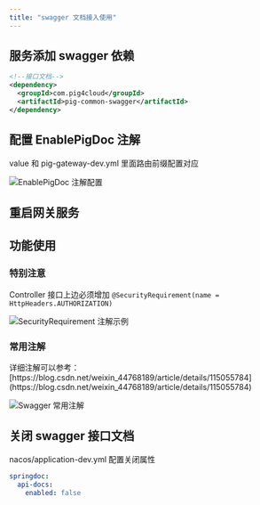 ```yaml
---
title: "swagger 文档接入使用"
---
```


## 服务添加 swagger 依赖
```xml
<!--接口文档-->
<dependency>
  <groupId>com.pig4cloud</groupId>
  <artifactId>pig-common-swagger</artifactId>
</dependency>
```

## 配置 EnablePigDoc 注解
<Note>
value 和 pig-gateway-dev.yml 里面路由前缀配置对应
</Note>

![EnablePigDoc 注解配置](https://minio.pigx.top/oss/202308/1693272437.png)

## 重启网关服务

## 功能使用
### 特别注意

Controller 接口上边必须增加 `@SecurityRequirement(name = HttpHeaders.AUTHORIZATION)`

![SecurityRequirement 注解示例](/images/1648806396932-bb15d848-c7bc-4d8c-8451-05e3490fa2f2.png)

### 常用注解

<Note>
详细注解可以参考：[https://blog.csdn.net/weixin_44768189/article/details/115055784](https://blog.csdn.net/weixin_44768189/article/details/115055784)
</Note>

![Swagger 常用注解](/images/1648806259602-add9c677-a602-443b-8060-f4d1e72f5cd6.png)

## 关闭 swagger 接口文档

nacos/application-dev.yml 配置关闭属性

```yaml
springdoc:
  api-docs:
    enabled: false
```
